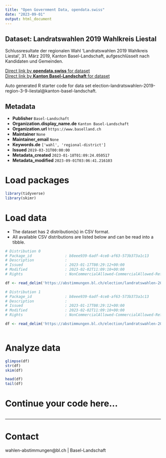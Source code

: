 ```yaml
---
title: "Open Government Data, opendata.swiss"
date: "2023-09-01"
output: html_document
---
```


## Dataset: Landratswahlen 2019 Wahlkreis Liestal

Schlussresultate der regionalen Wahl 'Landratswahlen 2019 Wahlkreis Liestal', 31. März 2019, Kanton Basel-Landschaft, aufgeschlüsselt nach Kandidaten und Gemeinden.

[Direct link by **opendata.swiss** for dataset](https://opendata.swiss/de/dataset/landratswahlen-2019-wahlkreis-liestal)<br>
[Direct link by **Kanton Basel-Landschaft** for dataset](https://abstimmungen.bl.ch/election/landratswahlen-2019-region-3-9-liestal/data)

Auto generated R starter code for data set election-landratswahlen-2019-region-3-9-liestal@kanton-basel-landschaft.

## Metadata

- **Publisher** `Basel-Landschaft`
- **Organization.display_name.de** `Kanton Basel-Landschaft`
- **Organization.url** `https://www.baselland.ch`
- **Maintainer** `None`
- **Maintainer_email** `None`
- **Keywords.de** `['wahl', 'regional-district']`
- **Issued** `2019-03-31T00:00:00`
- **Metadata_created** `2023-01-18T01:09:24.050517`
- **Metadata_modified** `2023-09-01T03:06:41.216103`


# Load packages

```r

library(tidyverse)
library(skimr)

```

# Load data

-   The dataset has 2 distribution(s) in CSV format.
-   All available CSV distributions are listed below and can be read into a tibble.

```r

# Distribution 0
# Package_id               : b8eee939-6adf-4ce8-af63-573b373a1c13
# Description              : 
# Issued                   : 2023-01-17T08:29:12+00:00
# Modified                 : 2023-02-02T11:09:10+00:00
# Rights                   : NonCommercialAllowed-CommercialAllowed-ReferenceRequired

df <- read_delim('https://abstimmungen.bl.ch/election/landratswahlen-2019-region-3-9-liestal/data-parties-csv')

# Distribution 1
# Package_id               : b8eee939-6adf-4ce8-af63-573b373a1c13
# Description              : 
# Issued                   : 2023-01-17T08:29:12+00:00
# Modified                 : 2023-02-02T11:09:10+00:00
# Rights                   : NonCommercialAllowed-CommercialAllowed-ReferenceRequired

df <- read_delim('https://abstimmungen.bl.ch/election/landratswahlen-2019-region-3-9-liestal/data-csv')



```

# Analyze data

```r

glimpse(df)
str(df)
skim(df)

head(df)
tail(df)

```

# Continue your code here...

```r

```

------------------------------------------------------------------------

# Contact

wahlen-abstimmungen@bl.ch | Basel-Landschaft
